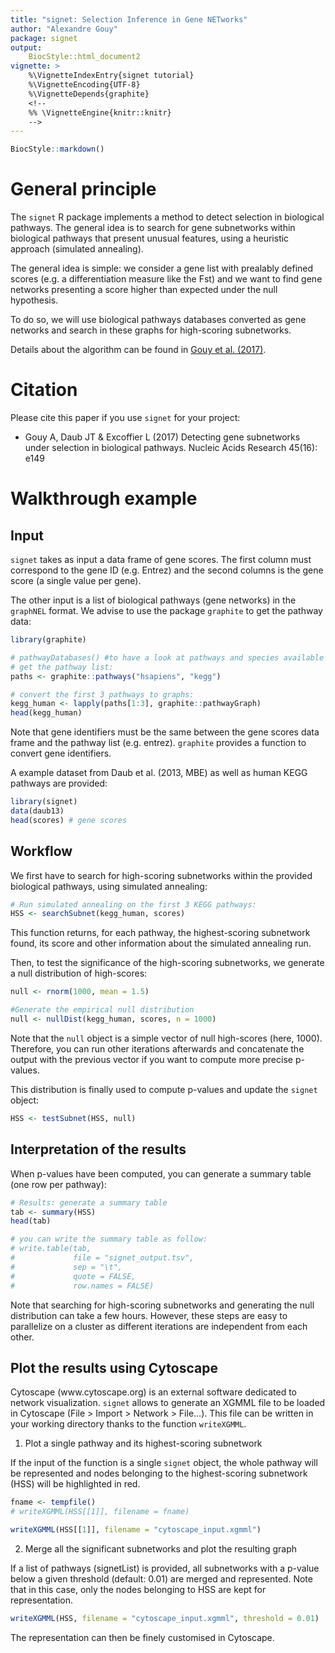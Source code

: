 ```yaml
---
title: "signet: Selection Inference in Gene NETworks"
author: "Alexandre Gouy"
package: signet
output:
    BiocStyle::html_document2
vignette: >
    %\VignetteIndexEntry{signet tutorial}
    %\VignetteEncoding{UTF-8}
    %\VignetteDepends{graphite}
    <!--
    %% \VignetteEngine{knitr::knitr}
    -->
---
```


```r
BiocStyle::markdown()
```

# General principle

The `signet` R package implements a method to detect selection in biological 
pathways. The general idea is to search for gene subnetworks within biological 
pathways that present unusual features, using a heuristic approach 
(simulated annealing).

The general idea is simple: we consider a gene list with prealably defined
scores (e.g. a differentiation measure like the Fst) and we want to find
gene networks presenting a score higher than expected under the null hypothesis.

To do so, we will use biological pathways databases converted as gene networks
and search in these graphs for high-scoring subnetworks.

Details about the algorithm can be found in
<a href="https://doi.org/10.1093/nar/gkx626">Gouy et al. (2017)</a>.

# Citation

Please cite this paper if you use `signet` for your project:

* Gouy A, Daub JT & Excoffier L (2017) Detecting gene subnetworks under 
selection in biological pathways. Nucleic Acids Research 45(16): e149

# Walkthrough example

## Input

`signet` takes as input a data frame of gene scores. The first column must
correspond to the gene ID (e.g. Entrez) and the second columns is the gene 
score (a single value per gene).

The other input is a list of biological pathways (gene networks) in the
`graphNEL` format. We advise to use the package `graphite` to get the
pathway data:

```r
library(graphite)

# pathwayDatabases() #to have a look at pathways and species available
# get the pathway list:
paths <- graphite::pathways("hsapiens", "kegg")

# convert the first 3 pathways to graphs:
kegg_human <- lapply(paths[1:3], graphite::pathwayGraph)
head(kegg_human)
```

Note that gene identifiers must be the same between the gene scores data frame
and the pathway list (e.g. entrez). `graphite` provides a function to convert
gene identifiers.

A example dataset from Daub et al. (2013, MBE) as well as human KEGG 
pathways are provided:

```r
library(signet)
data(daub13)
head(scores) # gene scores
```

## Workflow

We first have to search for high-scoring subnetworks within the
provided biological pathways, using simulated annealing:

```r
# Run simulated annealing on the first 3 KEGG pathways:
HSS <- searchSubnet(kegg_human, scores)
```

This function returns, for each pathway, the highest-scoring subnetwork found,
its score and other information about the simulated annealing run.

Then, to test the significance of the high-scoring subnetworks, we
generate a null distribution of high-scores:

```r
null <- rnorm(1000, mean = 1.5)
```
```r
#Generate the empirical null distribution
null <- nullDist(kegg_human, scores, n = 1000)
```

Note that the `null` object is a simple vector of null high-scores (here, 1000).
Therefore, you can run other iterations afterwards and concatenate the output
with the previous vector if you want to compute more precise p-values.

This distribution is finally used to compute p-values and update the
`signet` object:

```r
HSS <- testSubnet(HSS, null)
```

## Interpretation of the results

When p-values have been computed, you can generate a summary table
(one row per pathway):

```r
# Results: generate a summary table
tab <- summary(HSS)
head(tab)

# you can write the summary table as follow:
# write.table(tab,
#             file = "signet_output.tsv",
#             sep = "\t",
#             quote = FALSE,
#             row.names = FALSE)
```

Note that searching for high-scoring subnetworks and generating the null
distribution can take a few hours. However, these steps are easy
to parallelize on a cluster as different iterations are independent from each
other.

## Plot the results using Cytoscape

Cytoscape (www.cytoscape.org) is an external software dedicated to network 
visualization. `signet` allows to generate an XGMML file to be loaded in 
Cytoscape (File > Import > Network > File...). 
This file can be written in your working directory thanks to the 
function `writeXGMML`.

1. Plot a single pathway and its highest-scoring subnetwork

If the input of the function is a single `signet` object, the whole pathway will
be represented and nodes belonging to the highest-scoring subnetwork (HSS) 
will be highlighted in red.

```r
fname <- tempfile()
# writeXGMML(HSS[[1]], filename = fname)
```
```r
writeXGMML(HSS[[1]], filename = "cytoscape_input.xgmml")
```

2. Merge all the significant subnetworks and plot the resulting graph

If a list of pathways (signetList) is provided, all subnetworks with a p-value 
below a given threshold (default: 0.01) are merged and represented. Note that 
in this case, only the nodes belonging to HSS are kept for representation.

```r
writeXGMML(HSS, filename = "cytoscape_input.xgmml", threshold = 0.01)
```

The representation can then be finely customised in Cytoscape.
